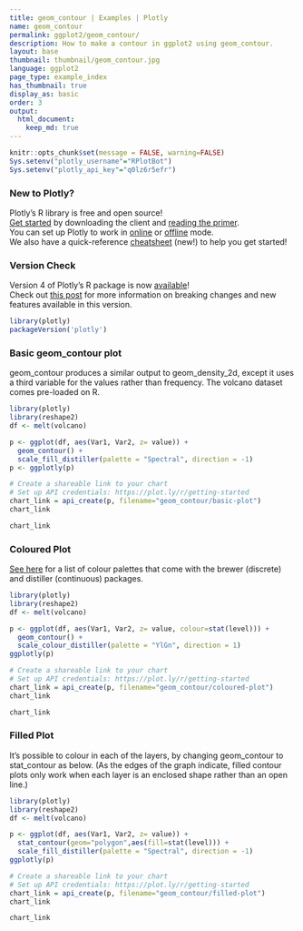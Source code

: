 ```yaml
---
title: geom_contour | Examples | Plotly
name: geom_contour
permalink: ggplot2/geom_contour/
description: How to make a contour in ggplot2 using geom_contour.
layout: base
thumbnail: thumbnail/geom_contour.jpg
language: ggplot2
page_type: example_index
has_thumbnail: true
display_as: basic
order: 3
output:
  html_document:
    keep_md: true
---
```


```r
knitr::opts_chunk$set(message = FALSE, warning=FALSE)
Sys.setenv("plotly_username"="RPlotBot")
Sys.setenv("plotly_api_key"="q0lz6r5efr")
```

### New to Plotly?

Plotly's R library is free and open source!<br>
[Get started](https://plot.ly/r/getting-started/) by downloading the client and [reading the primer](https://plot.ly/r/getting-started/).<br>
You can set up Plotly to work in [online](https://plot.ly/r/getting-started/#hosting-graphs-in-your-online-plotly-account) or [offline](https://plot.ly/r/offline/) mode.<br>
We also have a quick-reference [cheatsheet](https://images.plot.ly/plotly-documentation/images/r_cheat_sheet.pdf) (new!) to help you get started!

### Version Check

Version 4 of Plotly's R package is now [available](https://plot.ly/r/getting-started/#installation)!<br>
Check out [this post](http://moderndata.plot.ly/upgrading-to-plotly-4-0-and-above/) for more information on breaking changes and new features available in this version.

```r
library(plotly)
packageVersion('plotly')
```

### Basic geom\_contour plot
geom\_contour produces a similar output to geom\_density\_2d, except it uses a third variable for the values rather than frequency. The volcano dataset comes pre-loaded on R.

```r
library(plotly)
library(reshape2)
df <- melt(volcano)

p <- ggplot(df, aes(Var1, Var2, z= value)) +
  geom_contour() +
  scale_fill_distiller(palette = "Spectral", direction = -1)
p <- ggplotly(p)

# Create a shareable link to your chart
# Set up API credentials: https://plot.ly/r/getting-started
chart_link = api_create(p, filename="geom_contour/basic-plot")
chart_link
```

```r
chart_link
```

### Coloured Plot
[See here](https://ggplot2.tidyverse.org/reference/scale_brewer.html) for a list of colour palettes that come with the brewer (discrete) and distiller (continuous) packages.

```r
library(plotly)
library(reshape2)
df <- melt(volcano)

p <- ggplot(df, aes(Var1, Var2, z= value, colour=stat(level))) +
  geom_contour() +
  scale_colour_distiller(palette = "YlGn", direction = 1)
ggplotly(p)

# Create a shareable link to your chart
# Set up API credentials: https://plot.ly/r/getting-started
chart_link = api_create(p, filename="geom_contour/coloured-plot")
chart_link
```

```r
chart_link
```

### Filled Plot
It's possible to colour in each of the layers, by changing geom\_contour to stat\_contour as below. (As the edges of the graph indicate, filled contour plots only work when each layer is an enclosed shape rather than an open line.)

```r
library(plotly)
library(reshape2)
df <- melt(volcano)

p <- ggplot(df, aes(Var1, Var2, z= value)) +
  stat_contour(geom="polygon",aes(fill=stat(level))) +
  scale_fill_distiller(palette = "Spectral", direction = -1)
ggplotly(p)

# Create a shareable link to your chart
# Set up API credentials: https://plot.ly/r/getting-started
chart_link = api_create(p, filename="geom_contour/filled-plot")
chart_link
```

```r
chart_link
```

